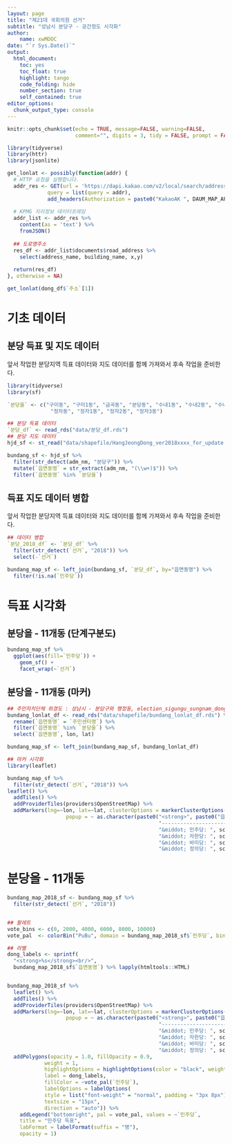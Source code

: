 ```yaml
---
layout: page
title: "제21대 국회의원 선거"
subtitle: "성남시 분당구 - 공간정도 시각화"
author:
    name: xwMOOC
date: "`r Sys.Date()`"
output:
  html_document: 
    toc: yes
    toc_float: true
    highlight: tango
    code_folding: hide
    number_section: true
    self_contained: true
editor_options: 
  chunk_output_type: console
---
```


```r
knitr::opts_chunk$set(echo = TRUE, message=FALSE, warning=FALSE,
                      comment="", digits = 3, tidy = FALSE, prompt = FALSE, fig.align = 'center')

library(tidyverse)
library(httr)
library(jsonlite)

get_lonlat <- possibly(function(addr) {
  # HTTP 요청을 실행합니다. 
  addr_res <- GET(url = 'https://dapi.kakao.com/v2/local/search/address.json',
             query = list(query = addr),
             add_headers(Authorization = paste0("KakaoAK ", DAUM_MAP_API_KEY)))
  
  # KPMG 지리정보 데이터프레임
  addr_list <- addr_res %>% 
    content(as = 'text') %>% 
    fromJSON()
  
  ## 도로명주소
  res_df <- addr_list$documents$road_address %>% 
    select(address_name, building_name, x,y)
  
  return(res_df)
}, otherwise = NA)

get_lonlat(dong_df$`주소`[1])
```

# 기초 데이터 {#eleciton-data}

## 분당 득표 및 지도 데이터 {#major-election-import-data}

앞서 작업한 분당지역 득표 데이터와 지도 데이터를 함께 가져와서 후속 작업을 준비한다.

```r
library(tidyverse)
library(sf)

`분당을` <- c("구미동", "구미1동", "금곡동", "분당동", "수내1동", "수내2동", "수내3동", 
              "정자동", "정자1동", "정자2동", "정자3동")

## 분당 득표 데이터
`분당_df` <- read_rds("data/분당_df.rds")
## 분당 지도 데이터
hjd_sf <- st_read("data/shapefile/HangJeongDong_ver2018xxxx_for_update.geojson")

bundang_sf <- hjd_sf %>% 
  filter(str_detect(adm_nm, "분당구")) %>% 
  mutate(`읍면동명` = str_extract(adm_nm, "(\\w+)$")) %>% 
  filter(`읍면동명` %in% `분당을`)
```

## 득표 지도 데이터 병합 {#major-election-import-data}

앞서 작업한 분당지역 득표 데이터와 지도 데이터를 함께 가져와서 후속 작업을 준비한다.

```r
## 데이터 병합
`분당_2018_df` <- `분당_df` %>% 
  filter(str_detect(`선거`, "2018")) %>% 
  select(-`선거`)

bundang_map_sf <- left_join(bundang_sf, `분당_df`, by="읍면동명") %>% 
  filter(!is.na(`민주당`))
```


# 득표 시각화 {#eleciton-data-viz}

## 분당을 - 11개동 (단계구분도) {#bundang-eul}


```r
bundang_map_sf %>% 
  ggplot(aes(fill=`민주당`)) +
    geom_sf() +
    facet_wrap(~`선거`)
```


## 분당을 - 11개동 (마커) {#bundang-eul-marker}

```r
## 주민자치단체 위경도 : 성남시 - 분당구와 행정동, election_sigungu_sungnam_dong.html
bundang_lonlat_df <- read_rds("data/shapefile/bundang_lonlat_df.rds") %>% 
  rename(`읍면동명` = `주민센터명`) %>% 
  filter(`읍면동명` %in% `분당을`) %>% 
  select(`읍면동명`, lon, lat)

bundang_map_sf <- left_join(bundang_map_sf, bundang_lonlat_df)

## 마커 시각화
library(leaflet)

bundang_map_sf %>% 
  filter(str_detect(`선거`, "2018")) %>% 
leaflet() %>%
  addTiles() %>% 
  addProviderTiles(providers$OpenStreetMap) %>% 
  addMarkers(lng=~lon, lat=~lat, clusterOptions = markerClusterOptions(),
                   popup = ~ as.character(paste0("<strong>", paste0("읍면동명: ", `읍면동명`), "</strong><br>",
                                                 "-----------------------------------------------------------<br>",
                                                 "&middot; 민주당: ", scales::comma(`민주당`), "<br>",
                                                 "&middot; 자한당: ", scales::comma(`자한당`), "<br>",
                                                 "&middot; 바미당: ", scales::comma(`바미당`), "<br>",
                                                 "&middot; 정의당: ", scales::comma(`정의당`), "<br>")))

```

# 분당을 - 11개동 {#bundang-eul-dong}

```r
bundang_map_2018_sf <- bundang_map_sf %>% 
  filter(str_detect(`선거`, "2018"))


## 팔레트
vote_bins <- c(0, 2000, 4000, 6000, 8000, 10000)
vote_pal  <- colorBin("PuBu", domain = bundang_map_2018_sf$`민주당`, bins = vote_bins)

## 라벨
dong_labels <- sprintf(
  "<strong>%s</strong><br/>",
  bundang_map_2018_sf$`읍면동명`) %>% lapply(htmltools::HTML)


bundang_map_2018_sf %>% 
  leaflet() %>%
  addTiles() %>% 
  addProviderTiles(providers$OpenStreetMap) %>% 
  addMarkers(lng=~lon, lat=~lat, clusterOptions = markerClusterOptions(),
                   popup = ~ as.character(paste0("<strong>", paste0("읍면동명: ", `읍면동명`), "</strong><br>",
                                                 "-----------------------------------------------------------<br>",
                                                 "&middot; 민주당: ", scales::comma(`민주당`), "<br>",
                                                 "&middot; 자한당: ", scales::comma(`자한당`), "<br>",
                                                 "&middot; 바미당: ", scales::comma(`바미당`), "<br>",
                                                 "&middot; 정의당: ", scales::comma(`정의당`), "<br>"))) %>% 
  addPolygons(opacity = 1.0, fillOpacity = 0.9,
            weight = 1,
            highlightOptions = highlightOptions(color = "black", weight = 3,  bringToFront = TRUE),
            label = dong_labels,
            fillColor = ~vote_pal(`민주당`),
            labelOptions = labelOptions(
            style = list("font-weight" = "normal", padding = "3px 8px"),
            textsize = "15px",
            direction = "auto")) %>% 
    addLegend("bottomright", pal = vote_pal, values = ~`민주당`,
    title = "민주당 득표",
    labFormat = labelFormat(suffix = "명"),
    opacity = 1)
```